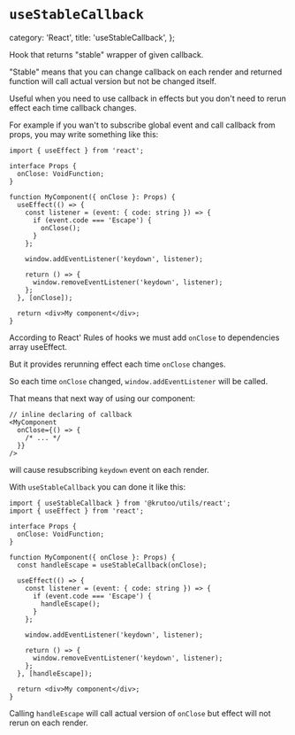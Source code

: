# `useStableCallback`

  category: 'React',
  title: 'useStableCallback',
};

Hook that returns "stable" wrapper of given callback.

"Stable" means that you can change callback on each render and returned function will call actual version but not be changed itself.

Useful when you need to use callback in effects but you don't need to rerun effect each time callback changes.

For example if you wan't to subscribe global event and call callback from props, you may write something like this:

```tsx
import { useEffect } from 'react';

interface Props {
  onClose: VoidFunction;
}

function MyComponent({ onClose }: Props) {
  useEffect(() => {
    const listener = (event: { code: string }) => {
      if (event.code === 'Escape') {
        onClose();
      }
    };

    window.addEventListener('keydown', listener);

    return () => {
      window.removeEventListener('keydown', listener);
    };
  }, [onClose]);

  return <div>My component</div>;
}
```

According to React' Rules of hooks we must add `onClose` to dependencies array useEffect.

But it provides rerunning effect each time `onClose` changes.

So each time `onClose` changed, `window.addEventListener` will be called.

That means that next way of using our component:

```tsx
// inline declaring of callback
<MyComponent
  onClose={() => {
    /* ... */
  }}
/>
```

will cause resubscribing `keydown` event on each render.

With `useStableCallback` you can done it like this:

```tsx
import { useStableCallback } from '@krutoo/utils/react';
import { useEffect } from 'react';

interface Props {
  onClose: VoidFunction;
}

function MyComponent({ onClose }: Props) {
  const handleEscape = useStableCallback(onClose);

  useEffect(() => {
    const listener = (event: { code: string }) => {
      if (event.code === 'Escape') {
        handleEscape();
      }
    };

    window.addEventListener('keydown', listener);

    return () => {
      window.removeEventListener('keydown', listener);
    };
  }, [handleEscape]);

  return <div>My component</div>;
}
```

Calling `handleEscape` will call actual version of `onClose` but effect will not rerun on each render.
